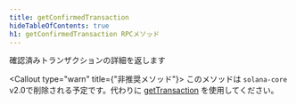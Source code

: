 ```yaml
---
title: getConfirmedTransaction
hideTableOfContents: true
h1: getConfirmedTransaction RPCメソッド
---
```


確認済みトランザクションの詳細を返します

<Callout type="warn" title={"非推奨メソッド"}>
  このメソッドは `solana-core` v2.0で削除される予定です。代わりに
  [getTransaction](/docs/rpc/http/gettransaction) を使用してください。
</Callout>
